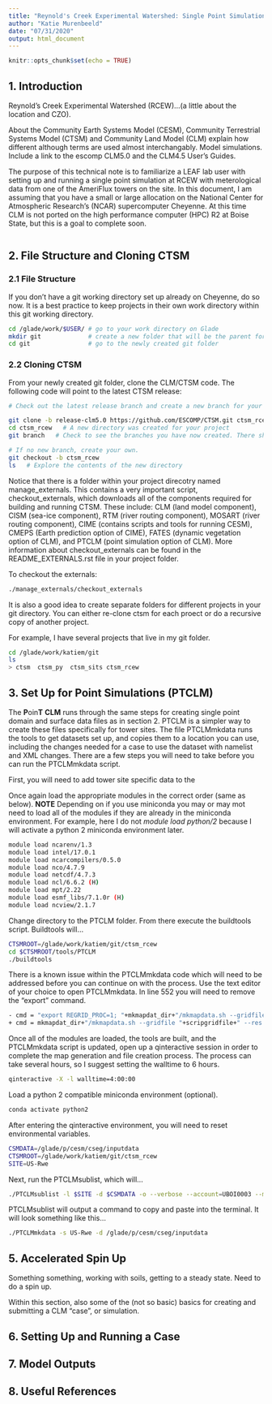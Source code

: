 ```yaml
---
title: "Reynold's Creek Experimental Watershed: Single Point Simulations"
author: "Katie Murenbeeld"
date: "07/31/2020"
output: html_document
---
```


```r
knitr::opts_chunk$set(echo = TRUE)
```

## 1. Introduction

Reynold's Creek Experimental Watershed (RCEW)...(a little about the location and CZO).

About the Community Earth Systems Model (CESM), Community Terrestrial Systems Model (CTSM) and Community Land Model (CLM) explain how different although terms are used almost interchangably. Model simulations. Include a link to the escomp CLM5.0 and the CLM4.5 User's Guides. 

The purpose of this technical note is to familiarize a LEAF lab user with setting up and running a single point simulation at RCEW with meterological data from one of the AmeriFlux towers on the site. In this document, I am assuming that you have a small or large allocation on the National Center for Atmospheric Research's (NCAR) supercomputer Cheyenne. At this time CLM is not ported on the high performance computer (HPC) R2 at Boise State, but this is a goal to complete soon. 

```r

```

## 2. File Structure and Cloning CTSM

### 2.1 File Structure

If you don't have a git working directory set up already on Cheyenne, do so now. It is a best practice to keep projects in their own work directory within this git working directory. 

```bash
cd /glade/work/$USER/ # go to your work directory on Glade
mkdir git             # create a new folder that will be the parent for future projects using CLM/CTSM
cd git                # go to the newly created git folder
```

### 2.2 Cloning CTSM

From your newly created git folder, clone the CLM/CTSM code. The following code will point to the latest CTSM release:

```bash
# Check out the latest release branch and create a new branch for your project

git clone -b release-clm5.0 https://github.com/ESCOMP/CTSM.git ctsm_rcew 
cd ctsm_rcew   # A new directory was created for your project
git branch   # Check to see the branches you have now created. There should be a master (or main) as well as a ctsm_rcew branch. The ctsm_rcew branch should have a star next to it meaning that is the active branch or branch you are working in.

# If no new branch, create your own.
git checkout -b ctsm_rcew
ls   # Explore the contents of the new directory
```

Notice that there is a folder within your project direcotry named manage_externals. This contains a very important script, checkout_externals, which downloads all of the components required for building and running CTSM. These include: CLM (land model component), CISM (sea-ice component), RTM (river routing component), MOSART (river routing component), CIME (contains scripts and tools for running CESM), CMEPS (Earth prediction option of CIME), FATES (dynamic vegetation option of CLM), and PTCLM (point simulation option of CLM). More information about checkout_externals can be found in the README_EXTERNALS.rst file in your project folder. 

To checkout the externals:

```bash
./manage_externals/checkout_externals
```

It is also a good idea to create separate folders for different projects in your git directory. You can either re-clone ctsm for each proect or do a recursive copy of another project.

For example, I have several projects that live in my git folder.

```bash
cd /glade/work/katiem/git
ls
> ctsm  ctsm_py  ctsm_sits ctsm_rcew
```


## 3. Set Up for Point Simulations (PTCLM)

The **P**oin**T** **CLM** runs through the same steps for creating single point domain and surface data files as in section 2. PTCLM is a simpler way to create these files specifically for tower sites.  The file PTCLMmkdata runs the tools to get datasets set up, and copies them to a location you can use, including the changes needed for a case to use the dataset with namelist and XML changes. There are a few steps you will need to take before you can run the PTCLMmkdata script.

First, you will need to add tower site specific data to the 

Once again load the appropriate modules in the correct order (same as below). **NOTE** Depending on if you use miniconda you may or may mot need to load all of the modules if they are already in the miniconda environment. For example, here I do not *module load python/2* because I will activate a python 2 miniconda environment later.

```bash
module load ncarenv/1.3
module load intel/17.0.1
module load ncarcompilers/0.5.0
module load nco/4.7.9
module load netcdf/4.7.3
module load ncl/6.6.2 (H)
module load mpt/2.22
module load esmf_libs/7.1.0r (H)
module load ncview/2.1.7
```

Change directory to the PTCLM folder. From there execute the buildtools script. Buildtools will...

```bash
CTSMROOT=/glade/work/katiem/git/ctsm_rcew
cd $CTSMROOT/tools/PTCLM
./buildtools
```

There is a known issue within the PTCLMmkdata code which will need to be addressed before you can continue on with the process. Use the text editor of your choice to open PTCLMmkdata. In line 552 you will need to remove the "export" command.

```bash
- cmd = "export REGRID_PROC=1; "+mkmapdat_dir+"/mkmapdata.sh --gridfile "+scripgridfile+" --res "+clmres+" --gridtype regional -v > "+mapdir+"/mkmapdata.log";
+ cmd = mkmapdat_dir+"/mkmapdata.sh --gridfile "+scripgridfile+" --res "+clmres+" --gridtype regional -v > "+mapdir+"/mkmapdata.log";
```

Once all of the modules are loaded, the tools are built, and the PTCLMmkdata script is updated, open up a qinteractive session in order to complete the map generation and file creation process. The process can take several hours, so I suggest setting the walltime to 6 hours.

```bash
qinteractive -X -l walltime=4:00:00
```

Load a python 2 compatible miniconda environment (optional).

```bash
conda activate python2
```

After entering the qinteractive environment, you will need to reset environmental variables.
```bash
CSMDATA=/glade/p/cesm/cseg/inputdata
CTSMROOT=/glade/work/katiem/git/ctsm_rcew
SITE=US-Rwe
```

Next, run the PTCLMsublist, which will... 
```bash
./PTCLMsublist -l $SITE -d $CSMDATA -o --verbose --account=UBOI0003 --mach=cheyenne
```

PTCLMsublist will output a command to copy and paste into the terminal. It will look something like this...
```bash
./PTCLMmkdata -s US-Rwe -d /glade/p/cesm/cseg/inputdata
```

## 5. Accelerated Spin Up

Something something, working with soils, getting to a steady state. Need to do a spin up. 

Within this section, also some of the (not so basic) basics for creating and submitting a CLM "case", or simulation.

## 6. Setting Up and Running a Case

## 7. Model Outputs

## 8. Useful References

